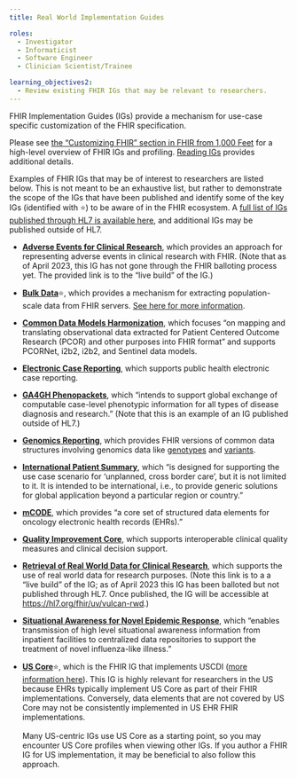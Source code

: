 ```yaml
---
title: Real World Implementation Guides

roles:
  - Investigator
  - Informaticist
  - Software Engineer
  - Clinician Scientist/Trainee

learning_objectives2:
  - Review existing FHIR IGs that may be relevant to researchers.
---
```


FHIR Implementation Guides (IGs) provide a mechanism for use-case specific customization of the FHIR specification.

::: {.callout-tip appearance="minimal"}
Please see [the "Customizing FHIR" section in FHIR from 1,000 Feet](fhir-from-1000-ft.qmd#customizing-fhir) for a high-level overview of FHIR IGs and profiling. [Reading IGs](data-modeling-reading-igs.qmd) provides additional details.
:::

Examples of FHIR IGs that may be of interest to researchers are listed below. This is not meant to be an exhaustive list, but rather to demonstrate the scope of the IGs that have been published and identify some of the key IGs (identified with ⭐️) to be aware of in the FHIR ecosystem. A [full list of IGs published through HL7 is available here](http://www.fhir.org/guides/registry/), and additional IGs may be published outside of HL7.

-   [**Adverse Events for Clinical Research**](https://build.fhir.org/ig/HL7/fhir-ae-research-ig/), which provides an approach for representing adverse events in clinical research with FHIR. (Note that as of April 2023, this IG has not gone through the FHIR balloting process yet. The provided link is to the "live build" of the IG.)

-   [**Bulk Data**](https://hl7.org/fhir/uv/bulkdata/)⭐️, which provides a mechanism for extracting population-scale data from FHIR servers. [See here for more information](smart-on-fhir-intro.qmd#bulk-data-access).

-   [**Common Data Models Harmonization**](http://hl7.org/fhir/us/cdmh/), which focuses "on mapping and translating observational data extracted for Patient Centered Outcome Research (PCOR) and other purposes into FHIR format" and supports PCORNet, i2b2, i2b2, and Sentinel data models.

-   [**Electronic Case Reporting**](http://hl7.org/fhir/us/ecr/), which supports public health electronic case reporting.

-   [**GA4GH Phenopackets**](http://phenopackets.org/core-ig/ig/branch/master/index.html), which "intends to support global exchange of computable case-level phenotypic information for all types of disease diagnosis and research." (Note that this is an example of an IG published outside of HL7.)

-   [**Genomics Reporting**](http://hl7.org/fhir/uv/genomics-reporting/), which provides FHIR versions of common data structures involving genomics data like [genotypes](http://hl7.org/fhir/uv/genomics-reporting/StructureDefinition-genotype.html) and [variants](http://hl7.org/fhir/uv/genomics-reporting/StructureDefinition-variant.html).

-   [**International Patient Summary**](http://hl7.org/fhir/uv/ips/), which "is designed for supporting the use case scenario for 'unplanned, cross border care', but it is not limited to it. It is intended to be international, i.e., to provide generic solutions for global application beyond a particular region or country."

-   [**mCODE**](https://hl7.org/fhir/us/mcode/), which provides "a core set of structured data elements for oncology electronic health records (EHRs)."

-   [**Quality Improvement Core**](http://hl7.org/fhir/us/qicore/), which supports interoperable clinical quality measures and clinical decision support.

-   [**Retrieval of Real World Data for Clinical Research**](https://build.fhir.org/ig/HL7/vulcan-rwd/), which supports the use of real world data for research purposes. (Note this link is to a a "live build" of the IG; as of April 2023 this IG has been balloted but not published through HL7. Once published, the IG will be accessible at <https://hl7.org/fhir/uv/vulcan-rwd>.)

-   [**Situational Awareness for Novel Epidemic Response**](http://hl7.org/fhir/uv/saner/), which "enables transmission of high level situational awareness information from inpatient facilities to centralized data repositories to support the treatment of novel influenza-like illness."

-   [**US Core**](https://www.hl7.org/fhir/us/core/)⭐️, which is the FHIR IG that implements USCDI ([more information here](fhir-from-1000-ft#example-customizing-patient-in-us-core)). This IG is highly relevant for researchers in the US because EHRs typically implement US Core as part of their FHIR implementations. Conversely, data elements that are not covered by US Core may not be consistently implemented in US EHR FHIR implementations.\
    \
    Many US-centric IGs use US Core as a starting point, so you may encounter US Core profiles when viewing other IGs. If you author a FHIR IG for US implementation, it may be beneficial to also follow this approach.
